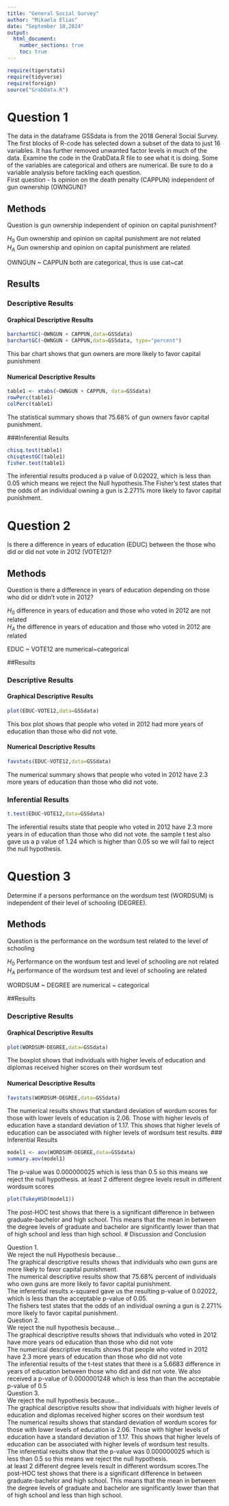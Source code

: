 ```yaml
---
title: "General Social Survey"
author: "Mikaela Elias"
date: "September 10,2024"
output: 
  html_document:
    number_sections: true
    toc: true
---
```



```r
require(tigerstats)
require(tidyverse)
require(foreign)
source("GrabData.R")
```




#  Question 1

<!--In this section you explain what you are trying to show.  Where did the data come from?  What is the research or other question you are trying to answer?!-->

The data in the dataframe GSSdata is from the 2018 General Social Survey. The first blocks of R-code has selected down a subset of the data to just 16 variables. It has further removed unwanted factor levels in much of the data. Examine the code in the GrabData.R file to see what it is doing. Some of the variables are categorical and others are numerical. Be sure to do a variable analysis before tackling each question.  
First question - Is opinion on the death penalty (CAPPUN) independent of gun ownership (OWNGUN)?


## Methods

<!--Decide on your methods:  use "variable analysis" or other appropriate descriptors.  Make sure to choose at least one graphical method and at least one numerical method.!-->

Question is gun ownership independent of opinion on capital punishment?  

$H_0$ Gun ownership and opinion on capital punishment are not related        
$H_A$ Gun ownership and opinion on capital punishment are related

OWNGUN ~ CAPPUN  both are categorical, 
thus is use cat~cat

## Results


<!--Divide this section into two sub-sections:  One for your descriptive  results and one for your inferential results.!-->

### Descriptive Results


#### Graphical Descriptive Results

<!--Graphical results here.  Make sure to show your code.  Provide appropriate labels for axes, giving units if possible, and provide a good title for the graph, too.  Use the graphical results to describe the patterns if any that exist in the data as focused toward the research question!-->

```r
barchartGC(~OWNGUN + CAPPUN,data=GSSdata)
barchartGC(~OWNGUN + CAPPUN,data=GSSdata, type="percent")

```

This bar chart shows that gun owners are more likely to favor capital punishment


#### Numerical Descriptive Results

<!--Numerical results go here. Use the numerical results to describe the patterns if any that exist in the data as focused toward the research question!-->
```r
table1 <- xtabs(~OWNGUN + CAPPUN, data=GSSdata)
rowPerc(table1)
colPerc(table1)
```
The statistical summary shows that 75.68% of gun owners favor capital punishment.






###Inferential Results

<!--State hypothesis clearly.  Make sure your discussion of the inferential test covers all the aspects that the test output produces, such as test statistic, p-value etc.  Make a decision about the null hypothesis, explain the assumptions on which the selected test/procedure was based, and why the chosen procedure satisfys the assumptions and is appropriate to answer the research question!-->
```r
chisq.test(table1)
chisqtestGC(table1)
fisher.test(table1)
```
The inferential results produced a p value of 0.02022, which is less than 0.05 which means we reject the Null hypothesis.The Fisher's test states that the odds of an individual owning a gun is 2.271% more likely to favor capital punishment.          




#  Question 2

<!--In this section you explain what you are trying to show.  Where did the data come from?  What is the research or other question you are trying to answer?!-->

Is there a difference in years of education (EDUC) between the those who did or did not vote in 2012 (VOTE12)?

## Methods

<!--Decide on your methods:  use "variable analysis" or other appropriate descriptors.  Make sure to choose at least one graphical method and at least one numerical method.!-->
Question is there a difference in years of education depending on those who did or didn't vote in 2012?                                     

$H_0$ difference in years of education and those who voted in 2012 are not related      
$H_A$ the difference in years of education and those who voted in 2012 are related 
                      
                      
EDUC ~ VOTE12 are numerical~categorical        

##Results

<!--Divide this section into two sub-sections:  One for your descriptive  results and one for your inferential results.!-->

### Descriptive Results

#### Graphical Descriptive Results

<!--Graphical results here.  Make sure to show your code.  Provide appropriate labels for axes, giving units if possible, and provide a good title for the graph, too.  Use the graphical results to describe the patterns if any that exist in the data as focused toward the research question!-->

```r
plot(EDUC~VOTE12,data=GSSdata)
```
This box plot shows that people who voted in 2012 had more years of education than those who did not vote.
          
#### Numerical Descriptive Results

<!--Numerical results go here. Use the numerical results to describe the patterns if any that exist in the data as focused toward the research question!-->
```r
favstats(EDUC~VOTE12,data=GSSdata)
```
The numerical summary shows that people who voted in 2012 have 2.3 more years of education than those who did not vote.


### Inferential Results

<!--State hypothesis clearly.  Make sure your discussion of the inferential test covers all the aspects that the test output produces, such as test statistic, p-value etc.  Make a decision about the null hypothesis, explain the assumptions on which the selected test/procedure was based, and why the chosen procedure satisfys the assumptions and is appropriate to answer the research question!-->
```r
t.test(EDUC~VOTE12,data=GSSdata)
```
The inferential results state that people who voted in 2012 have 2.3 more years in of education than those who did not vote. the sample t test also gave us a p value of 1.24 which is higher than 0.05 so we will fail to reject the null hypothesis. 


#  Question 3

<!--In this section you explain what you are trying to show.  Where did the data come from?  What is the research or other question you are trying to answer?!-->

Determine if a persons performance on the wordsum test (WORDSUM) is independent of their level of schooling (DEGREE).      
       
      
      
## Methods     
Question is the performance on the wordsum test related to the level of schooling      
      
$H_0$ Performance on the wordsum test and level of schooling are not related        
$H_A$ performance of the wordsum test and level of schooling are related       
 
WORDSUM ~ DEGREE are numerical ~ categorical       
<!--Decide on your methods:  use "variable analysis" or other appropriate descriptors.  Make sure to choose at least one graphical method and at least one numerical method.!-->

##Results

<!--Divide this section into two sub-sections:  One for your descriptive  results and one for your inferential results.!-->

### Descriptive Results

#### Graphical Descriptive Results

```r
plot(WORDSUM~DEGREE,data=GSSdata)
```
The boxplot shows that individuals with higher levels of education and diplomas received higher scores on their wordsum test 
<!--Graphical results here.  Make sure to show your code.  Provide appropriate labels for axes, giving units if possible, and provide a good title for the graph, too.  Use the graphical results to describe the patterns if any that exist in the data as focused toward the research question!-->

#### Numerical Descriptive Results
```r
favstats(WORDSUM~DEGREE,data=GSSdata)
```
<!--Numerical results go here. Use the numerical results to describe the patterns if any that exist in the data as focused toward the research question!-->
The numerical results shows that standard deviation of wordum scores for those with lower levels of education is 2.06. Those with higher levels of education have a standard deviation of 1.17. This shows that higher levels of education can be associated with higher levels of wordsum test results. 
### Inferential Results

<!--State hypothesis clearly.  Make sure your discussion of the inferential test covers all the aspects that the test output produces, such as test statistic, p-value etc.  Make a decision about the null hypothesis, explain the assumptions on which the selected test/procedure was based, and why the chosen procedure satisfys the assumptions and is appropriate to answer the research question!-->
```r
model1 <- aov(WORDSUM~DEGREE,data=GSSdata)
summary.aov(model1)
```
The p-value was 0.000000025 which is less than 0.5 so this means we reject the null hypothesis.
at least 2 different degree levels result in different wordsum scores
```r
plot(TukeyHSD(model1))
```
The post-HOC test shows that there is a significant difference in between graduate-bachelor and high school. This means that the mean in between the degree levels of graduate and bachelor are significantly lower than that of high school and less than high school.
# Discussion and Conclusion

<!--Discussion and conclusion here.  If you found a relationship be sure to consider whether the relationship occurs because one of the variavbles causes the other, or whether they perhasps are related for some other reason.  Watch the chapter 6 videos from the GeorgeTown videos collection.!-->

Question 1.        
We reject the null Hypothesis because...       
The graphical descriptive results shows that individuals who own guns are more likely to favor capital punishment.      
The numerical descriptive results show that 75.68% percent of individuals who own guns are more likely to favor capital punishment.      
The inferential results x-squared gave us the resulting p-value of 0.02022, which is less than the acceptable p-value of 0.05.       
The fishers test states that the odds of an individual owning a gun is 2.271% more likely to favor capital punishment.         
Question 2.       
We reject the null hypothesis because...      
The graphical descriptive results shows that individuals who voted in 2012 have more years od education than those who did not vote      
The numerical descriptive results shows that people who voted in 2012 have 2.3 more years of education than those who did not vote      
The inferential results of the t-test states that there is a 5.6683 difference in years of education between those who did and did not vote. We also received a p-value of 0.0000001248 which is less than than the acceptable p-value of 0.5      
Question 3.             
We reject the null hypothesis because...      
The graphical descriptive results show that individuals with higher levels of education and diplomas received higher scores on their wordsum test      
The numerical results shows that standard deviation of wordum scores for those with lower levels of education is 2.06. Those with higher levels of education have a standard deviation of 1.17. This shows that higher levels of education can be associated with higher levels of wordsum test results.        
The inferential results show that the p-value was 0.000000025 which is less than 0.5 so this means we reject the null hypothesis.        
at least 2 different degree levels result in different wordsum scores.The post-HOC test shows that there is a significant difference in between graduate-bachelor and high school. This means that the mean in between the degree levels of graduate and bachelor are significantly lower than that of high school and less than high school.    